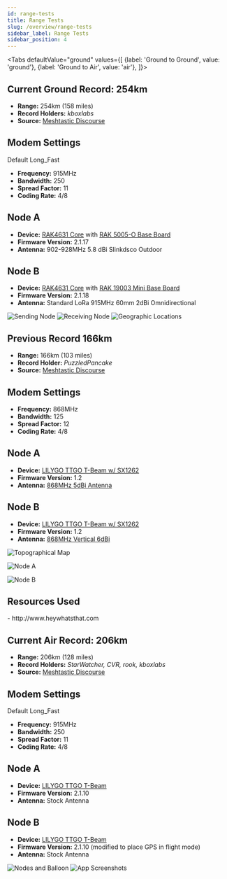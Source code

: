 ```yaml
---
id: range-tests
title: Range Tests
slug: /overview/range-tests
sidebar_label: Range Tests
sidebar_position: 4
---
```



<Tabs
defaultValue="ground"
values={[
{label: 'Ground to Ground', value: 'ground'},
{label: 'Ground to Air', value: 'air'},
]}>

<TabItem value="ground">

## Current Ground Record: 254km

- **Range:** 254km (158 miles)
- **Record Holders:** _kboxlabs_
- **Source:** [Meshtastic Discourse](https://meshtastic.discourse.group/t/practical-range-test-results/692/137)

<h2 id="modem-settings-254">Modem Settings</h2>

Default Long_Fast
- **Frequency:** 915MHz
- **Bandwidth:** 250
- **Spread Factor:** 11
- **Coding Rate:** 4/8

<h2 id="node-a-254">Node A</h2>

- **Device:** [RAK4631 Core](https://meshtastic.org/docs/hardware/devices/rak/core-module)  with [RAK 5005-O Base Board](https://meshtastic.org/docs/hardware/devices/rak/base-board)
- **Firmware Version:** 2.1.17
- **Antenna:** 902-928MHz 5.8 dBi Slinkdsco Outdoor 

<h2 id="node-b-254">Node B</h2>

- **Device:** [RAK4631 Core](https://meshtastic.org/docs/hardware/devices/rak/core-module)  with [RAK 19003 Mini Base Board](https://meshtastic.org/docs/hardware/devices/rak/base-board)
- **Firmware Version:** 2.1.18
- **Antenna:** Standard LoRa 915MHz 60mm 2dBi Omnidirectional

<img src="/img/records/kboxlabs_sender.png" alt="Sending Node" />

<img src="/img/records/kboxlabs_receiver.png" alt="Receiving Node" />

<img src="/img/records/kboxlabs_map.png" alt="Geographic Locations" />


## Previous Record 166km

- **Range:** 166km (103 miles)
- **Record Holder:** _PuzzledPancake_
- **Source:** [Meshtastic Discourse](https://meshtastic.discourse.group/t/practical-range-test-results/692/44)

<h2 id="modem-settings-166">Modem Settings</h2>

- **Frequency:** 868MHz
- **Bandwidth:** 125
- **Spread Factor:** 12
- **Coding Rate:** 4/8

<h2 id="node-a-166">Node A</h2>

- **Device:** [LILYGO TTGO T-Beam w/ SX1262](/docs/hardware/devices/tbeam)
- **Firmware Version:** 1.2
- **Antenna:** [868MHz 5dBi Antenna](https://ivent.co.nz/product/category/1000/868mhz%205dbi%20antenna%20193mm%20black%20sma%20%28m%29/38646)

<h2 id="node-b-166">Node B</h2>

- **Device:** [LILYGO TTGO T-Beam w/ SX1262](/docs/hardware/devices/tbeam)
- **Firmware Version:** 1.2
- **Antenna:** [868MHz Vertical 6dBi](https://ivent.co.nz/product/category/1000/868mhz%20vertical%206dbi%20antenna/38606)

![Topographical Map](https://canada1.discourse-cdn.com/free1/uploads/meshtastic/optimized/2X/a/a0a26e4d40a5b9ccba9185eb70e2eaf66f0b0587_2_1380x888.jpeg)

![Node A](https://canada1.discourse-cdn.com/free1/uploads/meshtastic/optimized/2X/9/99ec4bcc18b21f4e95ac1bcc0592b608c9c4f567_2_1332x1000.jpeg)

![Node B](https://canada1.discourse-cdn.com/free1/uploads/meshtastic/optimized/2X/1/1c8bd5fc41f7bab925404b657a9c481882de9313_2_1332x1000.jpeg)

<h2>Resources Used</h2>
- http://www.heywhatsthat.com

</TabItem>

<TabItem value="air">

## Current Air Record: 206km

- **Range:** 206km (128 miles)
- **Record Holders:** _StarWatcher, CVR, rook, kboxlabs_
- **Source:** [Meshtastic Discourse](https://meshtastic.discourse.group/t/practical-range-test-results/692/130)

<h2 id="modem-settings-206">Modem Settings</h2>

Default Long_Fast
- **Frequency:** 915MHz
- **Bandwidth:** 250
- **Spread Factor:** 11
- **Coding Rate:** 4/8

<h2 id="node-a-206">Node A</h2>

- **Device:** [LILYGO TTGO T-Beam](/docs/hardware/devices/tbeam)
- **Firmware Version:** 2.1.10
- **Antenna:** Stock Antenna

<h2 id="node-b-206">Node B</h2>

- **Device:** [LILYGO TTGO T-Beam](/docs/hardware/devices/tbeam)
- **Firmware Version:** 2.1.10 (modified to place GPS in flight mode)
- **Antenna:** Stock Antenna

<img src="/img/records/Devices-Balloon.png" alt="Nodes and Balloon" />

<img src="/img/records/app-screenshots.png" alt="App Screenshots" />

</TabItem>
</Tabs>
